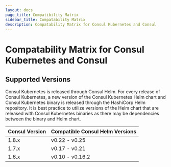 ```yaml
---
layout: docs
page_title: Compatibility Matrix
sidebar_title: Compatability Matrix
description: Compatability Matrix for Consul Kubernetes and Consul 
---
```


# Compatability Matrix for Consul Kubernetes and Consul 

## Supported Versions

Consul Kubernetes is released through Consul Helm. For every release of Consul Kubernetes, a new version of the Consul Kubernetes 
Helm chart and Consul Kubernetes binary is released through the HashiCorp Helm repository. It is best practice to utilize versions of 
the Helm chart that are released with Consul Kubernetes binaries as there may be dependencies between the binary and Helm chart. 

| Consul Version      | Compatible Consul Helm Versions  |
| ------------------- | -------------------------------- |
| 1.8.x               | v0.22 - v0.25                    |
| 1.7.x               | v0.17 - v0.21                    |
| 1.6.x               | v0.10 - v0.16.2                  |
